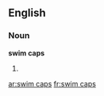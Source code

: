 ==English==

===Noun===
'''swim caps'''

# {{plural of|[[swim cap]]}}

[[ar:swim caps]]
[[fr:swim caps]]